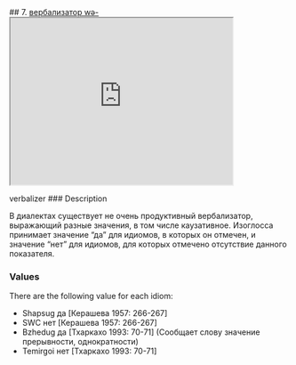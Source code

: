 ## 7. <a href =  'https://agricolamz.github.io/The_Circassian_Isoglosses_Database/7.html'>вербализатор wə-</a><div class='box'><iframe src='https://agricolamz.github.io/The_Circassian_Isoglosses_Database/7.html' width = '400px' height = '300px'></iframe></div>verbalizer
### Description

В диалектах существует не очень продуктивный вербализатор, выражающий разные значения, в том числе каузативное. Изоглосса принимает значение "да" для идиомов, в которых он отмечен, и значение "нет" для идиомов, для которых отмечено отсутствие данного показателя.

### Values
There are the following value for each idiom:

* Shapsug  да [Керашева 1957: 266-267] 
* SWC  нет [Керашева 1957: 266-267] 
* Bzhedug  да [Тхаркахо 1993: 70-71] (Сообщает слову значение прерывности, однократности)
* Temirgoi  нет [Тхаркахо 1993: 70-71] 


